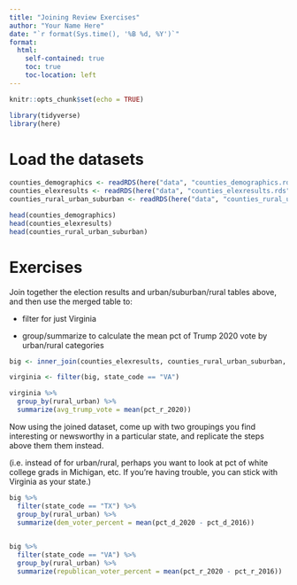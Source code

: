 ```yaml
---
title: "Joining Review Exercises"
author: "Your Name Here"
date: "`r format(Sys.time(), '%B %d, %Y')`"
format:
  html:
    self-contained: true
    toc: true
    toc-location: left
---
```


```r
knitr::opts_chunk$set(echo = TRUE)

library(tidyverse)
library(here)

```


# Load the datasets

```r

counties_demographics <- readRDS(here("data", "counties_demographics.rds"))
counties_elexresults <- readRDS(here("data", "counties_elexresults.rds"))
counties_rural_urban_suburban <- readRDS(here("data", "counties_rural_urban_suburban.rds"))

head(counties_demographics)
head(counties_elexresults)
head(counties_rural_urban_suburban)

```

# Exercises

Join together the election results and urban/suburban/rural tables above, and then use the merged table to:

-   filter for just Virginia

-   group/summarize to calculate the mean pct of Trump 2020 vote by urban/rural categories

```r

big <- inner_join(counties_elexresults, counties_rural_urban_suburban, by = "geoid")

```

```r

virginia <- filter(big, state_code == "VA")

virginia %>%
  group_by(rural_urban) %>%
  summarize(avg_trump_vote = mean(pct_r_2020))


```

Now using the joined dataset, come up with two groupings you find interesting or newsworthy in a particular state, and replicate the steps above them them instead.

(i.e. instead of for urban/rural, perhaps you want to look at pct of white college grads in Michigan, etc. If you're having trouble, you can stick with Virginia as your state.)

```r

big %>%
  filter(state_code == "TX") %>%
  group_by(rural_urban) %>%
  summarize(dem_voter_percent = mean(pct_d_2020 - pct_d_2016))
  


```


```r

big %>%
  filter(state_code == "VA") %>%
  group_by(rural_urban) %>%
  summarize(republican_voter_percent = mean(pct_r_2020 - pct_r_2016))



```
